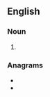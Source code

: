 ==English==

===Noun===
{{head|en|noun plural form}}

# {{plural of|domainer|lang=en}}

===Anagrams===
* {{l|en|randomise}}
* {{l|en|romanised}}